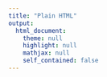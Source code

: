 ```yaml
---
title: "Plain HTML"
output: 
  html_document:
    theme: null
    highlight: null
    mathjax: null
    self_contained: false
---
```


